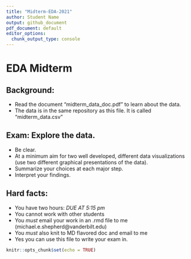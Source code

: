 ```yaml
---
title: "Midterm-EDA-2021"
author: Student Name
output: github_document
pdf_document: default
editor_options:
  chunk_output_type: console
---
```


# EDA Midterm

## Background: 

- Read the document "midterm_data_doc.pdf" to learn about the data.
- The data is in the same repository as this file. It is called "midterm_data.csv"

## Exam: Explore the data. 

- Be clear. 
- At a minimum aim for two well developed, different data visualizations (use two different graphical presentations of the data).
- Summarize your choices at each major step. 
- Interpret your findings.

## Hard facts:

- You have two hours: *DUE AT 5:15 pm*
- You cannot work with other students
- You *must* email your work in an .rmd file to me (michael.e.shepherd@vanderbilt.edu)
- You *must* also knit to MD flavored doc and email to me 
- Yes you can use this file to write your exam in.

```r
knitr::opts_chunk$set(echo = TRUE)
```
